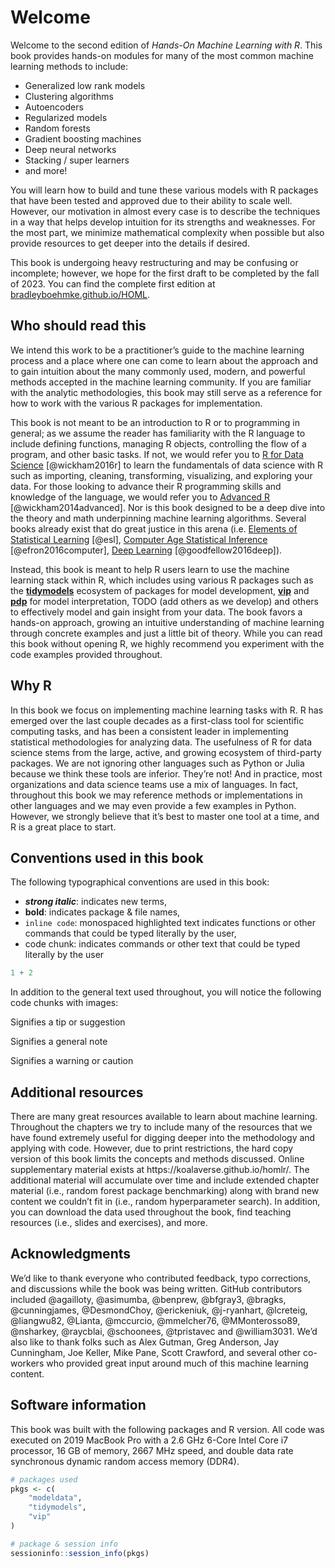 # Welcome {.unnumbered}

Welcome to the second edition of *Hands-On Machine Learning with R*. This book provides hands-on modules for many of the most common machine learning methods to include:

- Generalized low rank models
- Clustering algorithms
- Autoencoders
- Regularized models
- Random forests
- Gradient boosting machines
- Deep neural networks
- Stacking / super learners
- and more!

You will learn how to build and tune these various models with R packages that have been tested and approved due to their ability to scale well. However, our motivation in almost every case is to describe the techniques in a way that helps develop intuition for its strengths and weaknesses.  For the most part, we minimize mathematical complexity when possible but also provide resources to get deeper into the details if desired.

::: {.callout-note}
This book is undergoing heavy restructuring and may be confusing or incomplete; however, we hope for the first draft to be completed by the fall of 2023. You can find the complete first edition at [bradleyboehmke.github.io/HOML](https://bradleyboehmke.github.io/HOML/).
:::

## Who should read this {-}

We intend this work to be a practitioner's guide to the machine learning process and a place where one can come to learn about the approach and to gain intuition about the many commonly used, modern, and powerful methods accepted in the machine learning community. If you are familiar with the analytic methodologies, this book may still serve as a reference for how to work with the various R packages for implementation.

This book is not meant to be an introduction to R or to programming in general; as we assume the reader has familiarity with the R language to include defining functions, managing R objects, controlling the flow of a program, and other basic tasks.  If not, we would refer you to [R for Data Science](http://r4ds.had.co.nz/index.html) [@wickham2016r] to learn the fundamentals of data science with R such as importing, cleaning, transforming, visualizing, and exploring your data. For those looking to advance their R programming skills and knowledge of the language, we would refer you to [Advanced R](http://adv-r.had.co.nz/) [@wickham2014advanced]. Nor is this book designed to be a deep dive into the theory and math underpinning machine learning algorithms. Several books already exist that do great justice in this arena (i.e. [Elements of Statistical Learning](https://web.stanford.edu/~hastie/ElemStatLearn/) [@esl], [Computer Age Statistical Inference](https://web.stanford.edu/~hastie/CASI/) [@efron2016computer], [Deep Learning](http://www.deeplearningbook.org/) [@goodfellow2016deep]).

Instead, this book is meant to help R users learn to use the machine learning stack within R, which includes using various R packages such as the [__tidymodels__](https://www.tidymodels.org/packages/) ecosystem of packages for model development, [__vip__](https://github.com/koalaverse/vip) and [__pdp__](https://github.com/bgreenwell/pdp) for model interpretation, TODO (add others as we develop) and others to effectively model and gain insight from your data. The book favors a hands-on approach, growing an intuitive understanding of machine learning through concrete examples and just a little bit of theory.  While you can read this book without opening R, we highly recommend you experiment with the code examples provided throughout.

## Why R {-}

In this book we focus on implementing machine learning tasks with R. R has emerged over the last couple decades as a first-class tool for scientific computing tasks, and has been a consistent leader in implementing statistical methodologies for analyzing data. The usefulness of R for data science stems from the large, active, and growing ecosystem of third-party packages. We are not ignoring other languages such as Python or Julia because we think these tools are inferior. They’re not! And in practice, most organizations and data science teams use a mix of languages. In fact, throughout this book we may reference methods or implementations in other languages and we may even provide a few examples in Python. However, we strongly believe that it’s best to master one tool at a time, and R is a great place to start.

## Conventions used in this book {-}

The following typographical conventions are used in this book:

* ___strong italic___: indicates new terms,
* __bold__: indicates package & file names,
* `inline code`: monospaced highlighted text indicates functions or other commands that could be typed literally by the user,
* code chunk: indicates commands or other text that could be typed literally by the user

```r
1 + 2
```

In addition to the general text used throughout, you will notice the following code chunks with images:

::: {.callout-tip}
Signifies a tip or suggestion
:::

::: {.callout-note}
Signifies a general note
:::

::: {.callout-warning}
Signifies a warning or caution
:::

## Additional resources {-}

There are many great resources available to learn about machine learning.  Throughout the chapters we try to include many of the resources that we have found extremely useful for digging deeper into the methodology and applying with code. However, due to print restrictions, the hard copy version of this book limits the concepts and methods discussed. Online supplementary material exists at https://koalaverse.github.io/homlr/. The additional material will accumulate over time and include extended chapter material (i.e., random forest package benchmarking) along with brand new content we couldn't fit in (i.e., random hyperparameter search). In addition, you can download the data used throughout the book, find teaching resources (i.e., slides and exercises), and more.

## Acknowledgments {-}

We'd like to thank everyone who contributed feedback, typo corrections, and discussions while the book was being written. GitHub contributors included $@$agailloty, $@$asimumba, $@$benprew, $@$bfgray3, $@$bragks, $@$cunningjames, $@$DesmondChoy, $@$erickeniuk, $@$j-ryanhart, $@$lcreteig, $@$liangwu82, $@$Lianta, $@$mccurcio, $@$mmelcher76, $@$MMonterosso89, $@$nsharkey, $@$raycblai, $@$schoonees, $@$tpristavec and $@$william3031. We'd also like to thank folks such as Alex Gutman, Greg Anderson, Jay Cunningham, Joe Keller, Mike Pane, Scott Crawford, and several other co-workers who provided great input around much of this machine learning content.

## Software information {-}

This book was built with the following packages and R version.  All code was executed on 2019 MacBook Pro with a 2.6 GHz 6-Core Intel Core i7 processor, 16 GB of memory, 2667 MHz speed, and double data rate synchronous dynamic random access memory (DDR4).

```r
# packages used
pkgs <- c(
    "modeldata",
    "tidymodels",
    "vip"
)

# package & session info
sessioninfo::session_info(pkgs)
```
